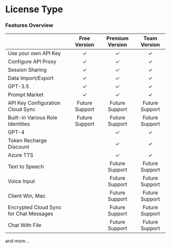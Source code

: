 # License Type

### Features Overview

|                                        |  Free Version  | Premium Version |  Team Version  |
| -------------------------------------- | :------------: | :-------------: | :------------: |
| Use your own API Key                   |       ✓        |        ✓        |       ✓        |
| Configure API Proxy                    |       ✓        |        ✓        |       ✓        |
| Session Sharing                        |       ✓        |        ✓        |       ✓        |
| Data Import/Export                     |       ✓        |        ✓        |       ✓        |
| GPT-3.5                                |       ✓        |        ✓        |       ✓        |
| Prompt Market                          |       ✓        |        ✓        |       ✓        |
| API Key Configuration Cloud Sync       | Future Support | Future Support  | Future Support |
| Built-in Various Role Identities       | Future Support | Future Support  | Future Support |
| GPT-4                                  |                |        ✓        |       ✓        |
| Token Recharge Discount                |                |        ✓        |       ✓        |
| Azure TTS                              |                |        ✓        |       ✓        |
| Text to Speech                         |                | Future Support  | Future Support |
| Voice Input                            |                | Future Support  | Future Support |
| Client Win, Mac                        |                | Future Support  | Future Support |
| Encrypted Cloud Sync for Chat Messages |                | Future Support  | Future Support |
| Chat With File                         |                | Future Support  | Future Support |

and more...
